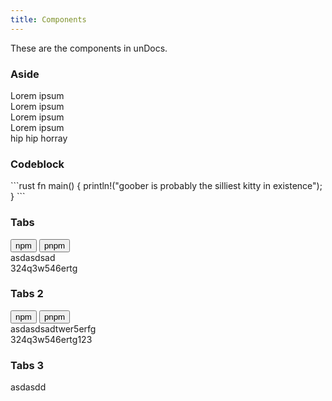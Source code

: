 ```yaml
---
title: Components
---
```



These are the components in unDocs.

### Aside

<Aside variant="note">Lorem ipsum</Aside>
<Aside variant="tip">Lorem ipsum</Aside>
<Aside variant="warning">Lorem ipsum</Aside>
<Aside variant="danger">Lorem ipsum</Aside>

<Aside variant="note" title="Custom title!!!">hip hip horray</Aside>

### Codeblock

<Codeblock filename="goober.rs" langName="Rust">
```rust
fn main() {
  println!("goober is probably the silliest kitty in existence");
}
```
</Codeblock>

### Tabs

<Tabs>
  <button data-tab-button="npm" slot="tab-buttons">
    npm
  </button>
  <button data-tab-button="pnpm" slot="tab-buttons">
    pnpm
  </button>

  <div data-tab-content="npm" slot="tab-contents">
    asdasdsad
  </div>
  <div data-tab-content="pnpm" slot="tab-contents">
    324q3w546ertg
  </div>
</Tabs>

### Tabs 2

<Tabs>
  <button data-tab-button="npm" slot="tab-buttons">
    npm
  </button>
  <button data-tab-button="pnpm" slot="tab-buttons">
    pnpm
  </button>

  <div data-tab-content="npm" slot="tab-contents">
    asdasdsadtwer5erfg
  </div>
  <div data-tab-content="pnpm" slot="tab-contents">
    324q3w546ertg123
  </div>
</Tabs>

### Tabs 3

<Tabs>
  <TabItem label="please work">asdasdd</TabItem>
</Tabs>
